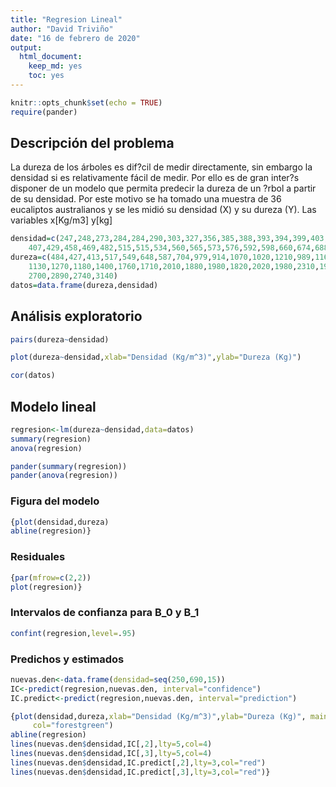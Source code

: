 ---
title: "Regresion Lineal"
author: "David Triviño"
date: "16 de febrero de 2020"
output: 
  html_document:
    keep_md: yes
    toc: yes
---

```{r setup, include=FALSE}
knitr::opts_chunk$set(echo = TRUE)
require(pander)
```

## Descripción del problema

La dureza de los árboles es dif?cil de medir directamente, 
sin embargo la densidad si es relativamente fácil de medir. 
Por ello es de gran inter?s disponer de un modelo que permita 
predecir la dureza de un ?rbol a partir de su densidad. 
Por este motivo se ha tomado una muestra de 36 eucaliptos 
australianos y se les midió su densidad (X) y su dureza (Y). 
Las variables x[Kg/m3] y[kg]

```{r}
densidad=c(247,248,273,284,284,290,303,327,356,385,388,393,394,399,403,406,407,
    407,429,458,469,482,515,515,534,560,565,573,576,592,598,660,674,688,691,691)
dureza=c(484,427,413,517,549,648,587,704,979,914,1070,1020,1210,989,1160,1010,1100,
    1130,1270,1180,1400,1760,1710,2010,1880,1980,1820,2020,1980,2310,1940,3260,
    2700,2890,2740,3140)
datos=data.frame(dureza,densidad)
```

## Análisis exploratorio

```{r pressure}
pairs(dureza~densidad)
```

```{r}
plot(dureza~densidad,xlab="Densidad (Kg/m^3)",ylab="Dureza (Kg)")
```

```{r}
cor(datos) 
```

## Modelo lineal

```{r, results='hide'}
regresion<-lm(dureza~densidad,data=datos)
summary(regresion)
anova(regresion)
```

```{r, echo=FALSE}
pander(summary(regresion))
pander(anova(regresion))
```

### Figura del modelo

```{r}
{plot(densidad,dureza)
abline(regresion)}
```

### Residuales

```{r}
{par(mfrow=c(2,2))
plot(regresion)}
```

### Intervalos de confianza para B_0 y B_1

```{r}
confint(regresion,level=.95)
```

### Predichos y estimados

```{r}
nuevas.den<-data.frame(densidad=seq(250,690,15))
IC<-predict(regresion,nuevas.den, interval="confidence")
IC.predict<-predict(regresion,nuevas.den, interval="prediction")
```

```{r, echo=FALSE}
{plot(densidad,dureza,xlab="Densidad (Kg/m^3)",ylab="Dureza (Kg)", main="Respuesta Media",
     col="forestgreen")
abline(regresion)
lines(nuevas.den$densidad,IC[,2],lty=5,col=4) 
lines(nuevas.den$densidad,IC[,3],lty=5,col=4)
lines(nuevas.den$densidad,IC.predict[,2],lty=3,col="red") 
lines(nuevas.den$densidad,IC.predict[,3],lty=3,col="red")} 

```


